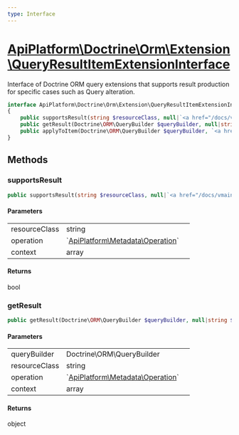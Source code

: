 ```yaml
---
type: Interface
---
```


# [ApiPlatform\Doctrine\Orm\Extension\QueryResultItemExtensionInterface](/docs/vmain/reference/Doctrine/Orm/Extension/QueryResultItemExtensionInterface)

Interface of Doctrine ORM query extensions that supports result production
for specific cases such as Query alteration.



```php
interface ApiPlatform\Doctrine\Orm\Extension\QueryResultItemExtensionInterface implements `<a href="/docs/vmain/reference/Doctrine/Orm/Extension/QueryItemExtensionInterface">ApiPlatform\Doctrine\Orm\Extension\QueryItemExtensionInterface</a>`
{
    public supportsResult(string $resourceClass, null|`<a href="/docs/vmain/reference/Metadata/Operation">ApiPlatform\Metadata\Operation</a>` $operation, array $context): bool
    public getResult(Doctrine\ORM\QueryBuilder $queryBuilder, null|string $resourceClass, null|`<a href="/docs/vmain/reference/Metadata/Operation">ApiPlatform\Metadata\Operation</a>` $operation, array $context): object
    public applyToItem(Doctrine\ORM\QueryBuilder $queryBuilder, `<a href="/docs/vmain/reference/Doctrine/Orm/Util/QueryNameGeneratorInterface">ApiPlatform\Doctrine\Orm\Util\QueryNameGeneratorInterface</a>` $queryNameGenerator, string $resourceClass, array $identifiers, null|`<a href="/docs/vmain/reference/Metadata/Operation">ApiPlatform\Metadata\Operation</a>` $operation, array $context): null
}
```
## Methods

### supportsResult



```php
public supportsResult(string $resourceClass, null|`<a href="/docs/vmain/reference/Metadata/Operation">ApiPlatform\Metadata\Operation</a>` $operation, array $context): bool
```

#### Parameters

<table><tbody>
<tr><td>resourceClass</td><td>string</td><td></td></tr><tr><td>operation</td><td>`<a href="/docs/vmain/reference/Metadata/Operation">ApiPlatform\Metadata\Operation</a>`</td><td></td></tr><tr><td>context</td><td>array</td><td></td></tr>
</tbody>
</table>

#### Returns

bool

### getResult



```php
public getResult(Doctrine\ORM\QueryBuilder $queryBuilder, null|string $resourceClass, null|`<a href="/docs/vmain/reference/Metadata/Operation">ApiPlatform\Metadata\Operation</a>` $operation, array $context): object
```

#### Parameters

<table><tbody>
<tr><td>queryBuilder</td><td>Doctrine\ORM\QueryBuilder</td><td></td></tr><tr><td>resourceClass</td><td>string</td><td></td></tr><tr><td>operation</td><td>`<a href="/docs/vmain/reference/Metadata/Operation">ApiPlatform\Metadata\Operation</a>`</td><td></td></tr><tr><td>context</td><td>array</td><td></td></tr>
</tbody>
</table>

#### Returns

object
